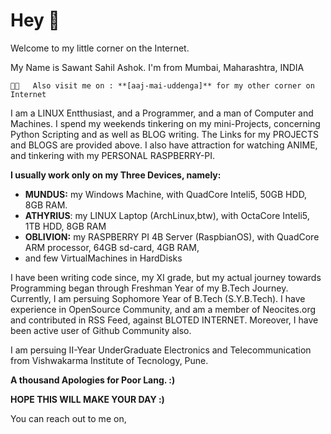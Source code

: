 # Hey 👋

Welcome to my little corner on the Internet.

My Name is Sawant Sahil Ashok. I'm from Mumbai, Maharashtra, INDIA

`👨‍💻   Also visit me on : **[aaj-mai-uddenga]** for my other corner on Internet`

I am a LINUX Entthusiast, and a Programmer, and a man of Computer and Machines. I spend my weekends tinkering on my mini-Projects, concerning Python Scripting and as well as BLOG writing. The Links for my PROJECTS and BLOGS are provided above. I also have attraction for watching ANIME, and tinkering with my PERSONAL RASPBERRY-PI.

**I usually work only on my Three Devices, namely:**

- **MUNDUS:** my Windows Machine, with QuadCore Inteli5, 50GB HDD, 8GB RAM.
- **ATHYRIUS**: my LINUX Laptop (ArchLinux,btw), with OctaCore Inteli5, 1TB HDD, 8GB RAM
- **OBLIVION:** my RASPBERRY PI 4B Server (RaspbianOS), with QuadCore ARM processor, 64GB sd-card, 4GB RAM,
- and few VirtualMachines in HardDisks

I have been writing code since, my XI grade, but my actual journey towards Programming began through Freshman Year of my B.Tech Journey. Currently, I am persuing Sophomore Year of B.Tech (S.Y.B.Tech). I have experience in OpenSource Community, and am a member of Neocites.org and contributed in RSS Feed, against BLOTED INTERNET. Moreover, I have been active user of Github Community also.

I am persuing II-Year UnderGraduate Electronics and Telecommunication from Vishwakarma Institute of Tecnology, Pune.


**A thousand Apologies for Poor Lang. :)**

**HOPE THIS WILL MAKE YOUR DAY :)**

You can reach out to me on,

